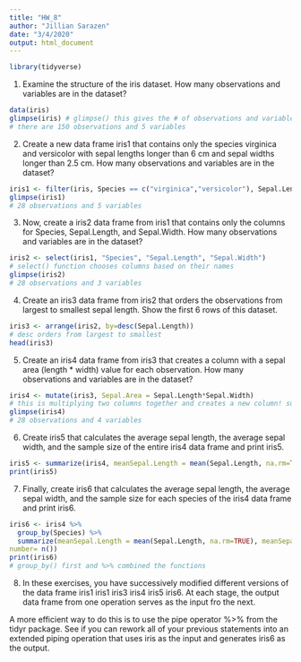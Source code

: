 ```yaml
---
title: "HW_8"
author: "Jillian Sarazen"
date: "3/4/2020"
output: html_document
---
```


```r
library(tidyverse)
```


1. Examine the structure of the iris dataset. How many observations and variables are in the dataset?

```r
data(iris)
glimpse(iris) # glimpse() this gives the # of observations and variables
# there are 150 observations and 5 variables
```

2. Create a new data frame iris1 that contains only the species virginica and versicolor with sepal lengths longer than 6 cm and sepal widths longer than 2.5 cm. How many observations and variables are in the dataset?

```r
iris1 <- filter(iris, Species == c("virginica","versicolor"), Sepal.Length > 6, Sepal.Width > 2.5)
glimpse(iris1)
# 28 observations and 5 variables
```

3. Now, create a iris2 data frame from iris1 that contains only the columns for Species, Sepal.Length, and Sepal.Width. How many observations and variables are in the dataset?

```r
iris2 <- select(iris1, "Species", "Sepal.Length", "Sepal.Width")
# select() function chooses columns based on their names
glimpse(iris2)
# 28 observations and 3 variables
```

4. Create an iris3 data frame from iris2 that orders the observations from largest to smallest sepal length. Show the first 6 rows of this dataset.

```r
iris3 <- arrange(iris2, by=desc(Sepal.Length))
# desc orders from largest to smallest
head(iris3)
```

5. Create an iris4 data frame from iris3 that creates a column with a sepal area (length * width) value for each observation. How many observations and variables are in the dataset?

```r
iris4 <- mutate(iris3, Sepal.Area = Sepal.Length*Sepal.Width)
# this is multiplying two columns together and creates a new column! super useful
glimpse(iris4)
# 28 observations and 4 variables
```

6. Create iris5 that calculates the average sepal length, the average sepal width, and the sample size of the entire iris4 data frame and print iris5.

```r
iris5 <- summarize(iris4, meanSepal.Length = mean(Sepal.Length, na.rm=TRUE), meanSepal.Width = mean(Sepal.Width, na.rm=TRUE), TotalNumber = n())
print(iris5)
```

7. Finally, create iris6 that calculates the average sepal length, the average sepal width, and the sample size for each species of the iris4 data frame and print iris6.

```r

iris6 <- iris4 %>% 
  group_by(Species) %>%
  summarize(meanSepal.Length = mean(Sepal.Length, na.rm=TRUE), meanSepal.Width = mean(Sepal.Width, na.rm=TRUE),
number= n())
print(iris6)
# group_by() first and %>% combined the functions

```

8. In these exercises, you have successively modified different versions of the data frame iris1 iris1 iris3 iris4 iris5 iris6. At each stage, the output data frame from one operation serves as the input fro the next.


A more efficient way to do this is to use the pipe operator %>% from the tidyr package. See if you can rework all of your previous statements into an extended piping operation that uses iris as the input and generates iris6 as the output.
